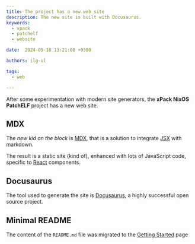 ```yaml
---
title: The project has a new web site
description: The new site is built with Docusaurus.
keywords:
  - xpack
  - patchelf
  - website

date:  2024-09-18 13:21:00 +0300

authors: ilg-ul

tags:
  - web

---
```



After some experimentation with modern site generators,
the **xPack NixOS PatchELF** project has a new web site.

<!--truncate-->

<PageMetadata title={frontMatter.seo_title} />

## MDX

The _new kid on the block_ is [MDX](https://mdxjs.com), that is a solution
to integrate [JSX](https://react.dev/learn/writing-markup-with-jsx) with
markdown.

The result is a static site (kind of), enhanced with lots of JavaScript
code, specific to [React](https://react.dev) components.

## Docusaurus

The tool used to generate the site is [Docusaurus](https://docusaurus.io),
a highly successful open source project.

## Minimal README

The content of the `README.md` file was migrated to the
[Getting Started](/docs/getting-started/) page
